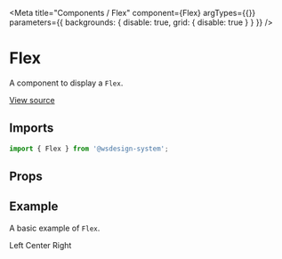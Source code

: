 
<Meta
  title="Components / Flex"
  component={Flex}
  argTypes={{}}
  parameters={{ backgrounds: { disable: true, grid: { disable: true } } }}
/>

# Flex

A component to display a `Flex`.

[View source](https://github.com/actarian/wsdesign-system/tree/main/@components/card)

## Imports

```js
import { Flex } from '@wsdesign-system';
```

## Props

<ArgsTable of={FlexProps} />

## Example

A basic example of `Flex`.

<Canvas>
  <Story name="Flex">
    <Flex.Row justifyContent="space-between">
      <Flex>Left</Flex>
      <Flex>Center</Flex>
      <Flex>Right</Flex>
    </Flex.Row>
  </Story>
</Canvas>
